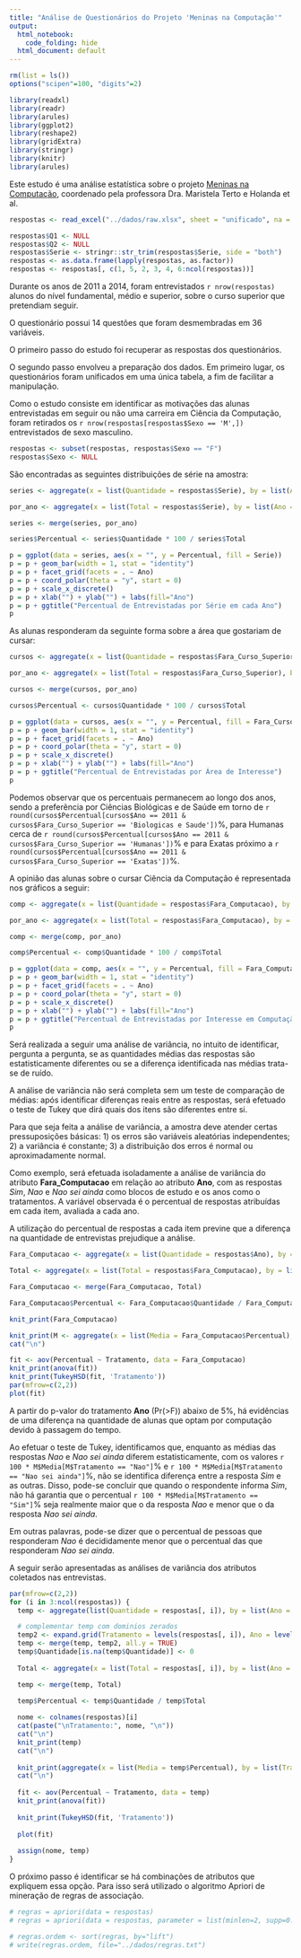```yaml
---
title: "Análise de Questionários do Projeto 'Meninas na Computação'"
output:
  html_notebook: 
    code_folding: hide
  html_document: default
---
```

```r
rm(list = ls())
options("scipen"=100, "digits"=2)

library(readxl)
library(readr)
library(arules)
library(ggplot2)
library(reshape2)
library(gridExtra)
library(stringr)
library(knitr)
library(arules)
```

Este estudo é uma análise estatística sobre o projeto [Meninas na Computação](http://meninas.cic.unb.br/), coordenado pela professora Dra. Maristela Terto e Holanda et al. 

```r
respostas <- read_excel("../dados/raw.xlsx", sheet = "unificado", na = "")

respostas$Q1 <- NULL
respostas$Q2 <- NULL
respostas$Serie <- stringr::str_trim(respostas$Serie, side = "both")
respostas <- as.data.frame(lapply(respostas, as.factor))
respostas <- respostas[, c(1, 5, 2, 3, 4, 6:ncol(respostas))]
```

Durante os anos de 2011 a 2014, foram entrevistados `r nrow(respostas)` alunos do nível fundamental, médio e superior, sobre o curso superior que pretendiam seguir. 

O questionário possui 14 questões que foram desmembradas em 36 variáveis.

O primeiro passo do estudo foi recuperar as respostas dos questionários. 

O segundo passo envolveu a preparação dos dados. Em primeiro lugar, os questionários foram unificados em uma única tabela, a fim de facilitar a manipulação.

Como o estudo consiste em identificar as motivações das alunas entrevistadas em seguir ou não uma carreira em Ciência da Computação, foram retirados os `r nrow(respostas[respostas$Sexo == 'M',])` entrevistados de sexo masculino.

```r
respostas <- subset(respostas, respostas$Sexo == "F")
respostas$Sexo <- NULL
```

São encontradas as seguintes distribuições de série na amostra:

```r
series <- aggregate(x = list(Quantidade = respostas$Serie), by = list(Ano = respostas$Ano, Serie = respostas$Serie), FUN=length)

por_ano <- aggregate(x = list(Total = respostas$Serie), by = list(Ano = respostas$Ano), FUN=length)

series <- merge(series, por_ano)

series$Percentual <- series$Quantidade * 100 / series$Total

p = ggplot(data = series, aes(x = "", y = Percentual, fill = Serie))  
p = p + geom_bar(width = 1, stat = "identity")
p = p + facet_grid(facets = . ~ Ano)
p = p + coord_polar(theta = "y", start = 0) 
p = p + scale_x_discrete()
p = p + xlab("") + ylab("") + labs(fill="Ano") 
p = p + ggtitle("Percentual de Entrevistadas por Série em cada Ano")
p
```

As alunas responderam da seguinte forma sobre a área que gostariam de cursar:

```r
cursos <- aggregate(x = list(Quantidade = respostas$Fara_Curso_Superior), by = list(Ano = respostas$Ano, Fara_Curso_Superior = respostas$Fara_Curso_Superior), FUN=length)

por_ano <- aggregate(x = list(Total = respostas$Fara_Curso_Superior), by = list(Ano = respostas$Ano), FUN=length)

cursos <- merge(cursos, por_ano)

cursos$Percentual <- cursos$Quantidade * 100 / cursos$Total

p = ggplot(data = cursos, aes(x = "", y = Percentual, fill = Fara_Curso_Superior))  
p = p + geom_bar(width = 1, stat = "identity")
p = p + facet_grid(facets = . ~ Ano)
p = p + coord_polar(theta = "y", start = 0) 
p = p + scale_x_discrete()
p = p + xlab("") + ylab("") + labs(fill="Ano") 
p = p + ggtitle("Percentual de Entrevistadas por Área de Interesse")
p
```

Podemos observar que os percentuais permanecem ao longo dos anos, sendo a preferência por Ciências Biológicas e de Saúde em torno de `r round(cursos$Percentual[cursos$Ano == 2011 & cursos$Fara_Curso_Superior == 'Biologicas e Saude'])`\%, para Humanas cerca de `r round(cursos$Percentual[cursos$Ano == 2011 & cursos$Fara_Curso_Superior == 'Humanas'])`\% e para Exatas próximo a `r round(cursos$Percentual[cursos$Ano == 2011 & cursos$Fara_Curso_Superior == 'Exatas'])`\%.

A opinião das alunas sobre o cursar Ciência da Computação é representada nos gráficos a seguir:

```r
comp <- aggregate(x = list(Quantidade = respostas$Fara_Computacao), by = list(Ano = respostas$Ano, Fara_Computacao = respostas$Fara_Computacao), FUN=length)

por_ano <- aggregate(x = list(Total = respostas$Fara_Computacao), by = list(Ano = respostas$Ano), FUN=length)

comp <- merge(comp, por_ano)

comp$Percentual <- comp$Quantidade * 100 / comp$Total

p = ggplot(data = comp, aes(x = "", y = Percentual, fill = Fara_Computacao))  
p = p + geom_bar(width = 1, stat = "identity")
p = p + facet_grid(facets = . ~ Ano)
p = p + coord_polar(theta = "y", start = 0) 
p = p + scale_x_discrete()
p = p + xlab("") + ylab("") + labs(fill="Ano") 
p = p + ggtitle("Percentual de Entrevistadas por Interesse em Computação")
p
```

Será realizada a seguir uma análise de variância, no intuito de identificar, pergunta a pergunta, se as quantidades médias das respostas são estatisticamente diferentes ou se a diferença identificada nas médias trata-se de ruído. 

A análise de variância não será completa sem um teste de comparação de médias: após identificar diferenças reais entre as respostas, será efetuado o teste de Tukey que dirá quais dos itens são diferentes entre si.

Para que seja feita a análise de variância, a amostra deve atender certas pressuposições básicas:
1) os erros são variáveis aleatórias independentes;
2) a variância é constante;
3) a distribuição dos erros é normal ou aproximadamente normal.


Como exemplo, será efetuada isoladamente a análise de variância do atributo **Fara_Computacao** em relação ao atributo **Ano**, com as respostas *Sim*, *Nao* e *Nao sei ainda* como blocos de estudo e os anos como o tratamentos. A variável observada é o percentual de respostas atribuídas em cada item, avaliada a cada ano.

A utilização do percentual de respostas a cada item previne que a diferença na quantidade de entrevistas prejudique a análise. 

```r
Fara_Computacao <- aggregate(x = list(Quantidade = respostas$Ano), by = list(Ano = respostas$Ano, Tratamento = respostas$Fara_Computacao), FUN=length)

Total <- aggregate(x = list(Total = respostas$Fara_Computacao), by = list(Ano = respostas$Ano), FUN=length)

Fara_Computacao <- merge(Fara_Computacao, Total)

Fara_Computacao$Percentual <- Fara_Computacao$Quantidade / Fara_Computacao$Total

knit_print(Fara_Computacao)

knit_print(M <- aggregate(x = list(Media = Fara_Computacao$Percentual), by = list(Tratamento = Fara_Computacao$Tratamento), FUN=mean))
cat("\n")

fit <- aov(Percentual ~ Tratamento, data = Fara_Computacao)
knit_print(anova(fit))
knit_print(TukeyHSD(fit, 'Tratamento'))
par(mfrow=c(2,2))
plot(fit)
```

A partir do p-valor do tratamento **Ano** (Pr(>F)) abaixo de 5%, há evidências de uma diferença na quantidade de alunas que optam por computação devido à passagem do tempo.

Ao efetuar o teste de Tukey, identificamos que, enquanto as médias das respostas *Nao* e *Nao sei ainda* diferem estatisticamente, com os valores `r 100 * M$Media[M$Tratamento == "Nao"]`\% e `r 100 * M$Media[M$Tratamento == "Nao sei ainda"]`\%, não se identifica diferença entre a resposta *Sim* e as outras. Disso, pode-se concluir que quando o respondente informa *Sim*, não há garantia que o percentual `r 100 * M$Media[M$Tratamento == "Sim"]`\% seja realmente maior que o da resposta *Nao* e menor que o da resposta *Nao sei ainda*.

Em outras palavras, pode-se dizer que o percentual de pessoas que  responderam *Nao* é decididamente menor que o percentual das que responderam *Nao sei ainda*.

<!--
```r
tam_amostra <- 400
niveis <- levels(respostas$Ano)
amostra_anova <- NULL
set.seed(2017)
for (i in 1:length(niveis)) {
 temp <- respostas[respostas$Ano == niveis[i],]
 rownames(temp) <- 1:nrow(temp)
 temp <- temp[sample(nrow(temp), tam_amostra), ]
 if (is.null(amostra_anova)) {
   amostra_anova <- temp
 } else {
   amostra_anova <- rbind(amostra_anova, temp)
 }
}
rm("temp")
```
-->

A seguir serão apresentadas as análises de variância dos atributos coletados nas entrevistas.

```r
par(mfrow=c(2,2))
for (i in 3:ncol(respostas)) {
  temp <- aggregate(list(Quantidade = respostas[, i]), by = list(Ano = respostas$Ano, Tratamento = respostas[, i]), FUN=length)

  # complementar temp com dominios zerados
  temp2 <- expand.grid(Tratamento = levels(respostas[, i]), Ano = levels(respostas$Ano))
  temp <- merge(temp, temp2, all.y = TRUE)
  temp$Quantidade[is.na(temp$Quantidade)] <- 0
  
  Total <- aggregate(x = list(Total = respostas[, i]), by = list(Ano = respostas$Ano), FUN=length)

  temp <- merge(temp, Total)

  temp$Percentual <- temp$Quantidade / temp$Total
  
  nome <- colnames(respostas)[i]
  cat(paste("\nTratamento:", nome, "\n"))  
  cat("\n")
  knit_print(temp)
  cat("\n")
  
  knit_print(aggregate(x = list(Media = temp$Percentual), by = list(Tratamento = temp$Tratamento), FUN=mean))
  cat("\n")
  
  fit <- aov(Percentual ~ Tratamento, data = temp)
  knit_print(anova(fit))
  
  knit_print(TukeyHSD(fit, 'Tratamento'))
  
  plot(fit)
  
  assign(nome, temp)
}

```


O próximo passo é identificar se há combinações de atributos que expliquem essa opção. Para isso será utilizado o algoritmo Apriori de mineração de regras de associação.

```r
# regras = apriori(data = respostas)
# regras = apriori(data = respostas, parameter = list(minlen=2, supp=0.1, conf=0.8, maxtime=300), appearance = list(rhs = c("Fara_Computacao=Sim", "Fara_Computacao=Nao", "Fara_Computacao=Nao sei ainda"), default="lhs"))

# regras.ordem <- sort(regras, by="lift")
# write(regras.ordem, file="../dados/regras.txt")
```

